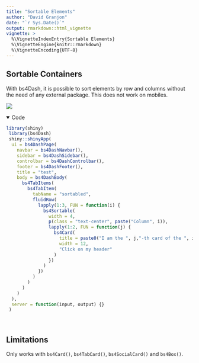 ```yaml
---
title: "Sortable Elements"
author: "David Granjon"
date: "`r Sys.Date()`"
output: rmarkdown::html_vignette
vignette: >
  %\VignetteIndexEntry{Sortable Elements}
  %\VignetteEngine{knitr::rmarkdown}
  %\VignetteEncoding{UTF-8}
---
```


## Sortable Containers

With bs4Dash, it is possible to sort elements by row and columns without the need of any external package.
This does not work on mobiles.

<img src="figures/bs4Sortable.gif">
<br>

<details open>
<summary>Code</summary>
```r
library(shiny)
 library(bs4Dash)
 shiny::shinyApp(
  ui = bs4DashPage(
    navbar = bs4DashNavbar(),
    sidebar = bs4DashSidebar(),
    controlbar = bs4DashControlbar(),
    footer = bs4DashFooter(),
    title = "test",
    body = bs4DashBody(
      bs4TabItems(
        bs4TabItem(
          tabName = "sortabled",
          fluidRow(
            lapply(1:3, FUN = function(i) {
              bs4Sortable(
                width = 4,
                p(class = "text-center", paste("Column", i)),
                lapply(1:2, FUN = function(j) {
                  bs4Card(
                    title = paste0("I am the ", j,"-th card of the ", i, "-th column"), 
                    width = 12,
                    "Click on my header"
                  )
                })
              )
            })
          )
        )
      )
    )
  ),
  server = function(input, output) {}
 )
```
</details>
<br>

## Limitations
Only works with `bs4Card()`, `bs4TabCard()`, `bs4SocialCard()` and `bs4Box()`.